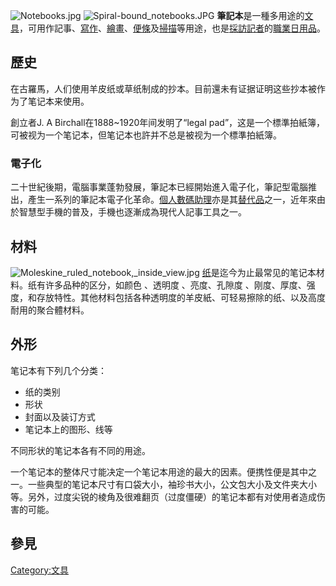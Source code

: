 {{Redirect2|記事簿|本条目名称之其他意思|筆記本 (消歧義)}}
{{Multiple issues|
{{Original research|time=2020-08-09T11:39:05+00:00}}
{{Unreferenced|time=2020-08-09T11:39:05+00:00}}
}}
[[File:Notebooks.jpg|thumb]]
[[File:Spiral-bound_notebooks.JPG|thumb]]
'''筆記本'''是一種多用途的[[文具|文具]]，可用作記事、[[寫作|寫作]]、[[繪畫|繪畫]]、[[便條|便條]]及[[掃描|掃描]]等用途，也是[[面谈|採訪]][[記者|記者]]的[[職業|職業]][[日用品|日用品]]。

== 歷史 ==
在古羅馬，人们使用羊皮纸或草纸制成的抄本。目前還未有证据证明这些抄本被作为了笔记本来使用。

{{tsl|en|Ampad|Ampad公司}}創立者J. A Birchall在1888~1920年间发明了“legal pad”，这是一个標準拍紙簿，可被视为一个笔记本，但笔记本也許并不总是被视为一个標準拍紙簿。

=== 電子化 ===
二十世紀後期，電腦事業蓬勃發展，筆記本已經開始進入電子化，筆記型電腦推出，產生一系列的筆記本電子化革命。[[個人數碼助理|個人數碼助理]]亦是其[[替代品|替代品]]之一，近年來由於智慧型手機的普及，手機也逐漸成為現代人記事工具之一。

== 材料 ==
[[File:Moleskine_ruled_notebook,_inside_view.jpg|thumb]]
[[纸|纸]]是迄今为止最常见的笔记本材料。纸有许多品种的区分，如颜色 、透明度 、亮度、孔隙度 、刚度、厚度、强度，和存放特性。其他材料包括各种透明度的羊皮紙、可轻易擦除的纸、以及高度耐用的聚合體材料。

== 外形 ==
笔记本有下列几个分类：
* 纸的类别
* 形状
* 封面以及装订方式
* 笔记本上的图形、线等

不同形状的笔记本各有不同的用途。

一个笔记本的整体尺寸能决定一个笔记本用途的最大的因素。便携性便是其中之一。一些典型的笔记本尺寸有口袋大小，袖珍书大小，公文包大小及文件夹大小等。另外，过度尖锐的棱角及很难翻页（过度僵硬）的笔记本都有对使用者造成伤害的可能。

== 參見 ==

{{normdaten}}

[[Category:文具|Category:文具]]
